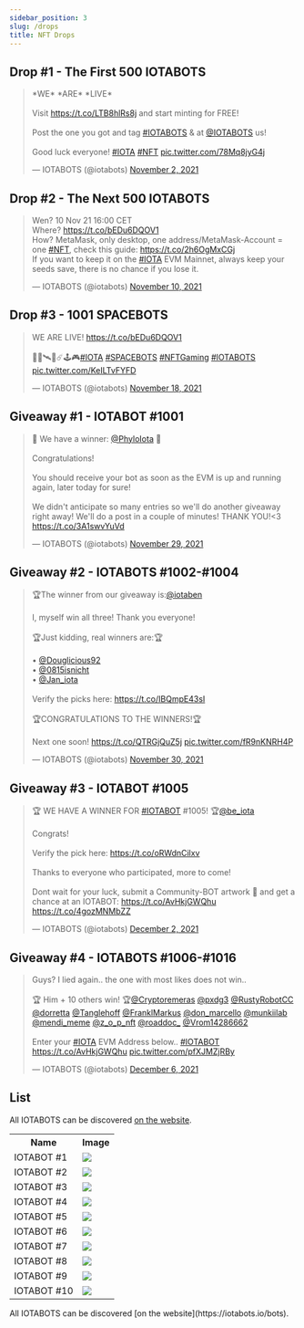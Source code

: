 ```yaml
---
sidebar_position: 3
slug: /drops
title: NFT Drops
---
```


## Drop #1 - The First 500 IOTABOTS

[](https://twitter.com/i/status/1455610801021202438)

<div>
<blockquote class="twitter-tweet" data-theme="dark"><p lang="en" dir="ltr">*WE* *ARE* *LIVE*<br /><br />Visit <a href="https://t.co/LTB8hlRs8j">https://t.co/LTB8hlRs8j</a> and start minting for FREE!<br /><br />Post the one you got and tag <a href="https://twitter.com/hashtag/IOTABOTS?src=hash&amp;ref_src=twsrc%5Etfw">#IOTABOTS</a> &amp; at <a href="https://twitter.com/iotabots?ref_src=twsrc%5Etfw">@IOTABOTS</a> us!<br /><br />Good luck everyone! <a href="https://twitter.com/hashtag/IOTA?src=hash&amp;ref_src=twsrc%5Etfw">#IOTA</a> <a href="https://twitter.com/hashtag/NFT?src=hash&amp;ref_src=twsrc%5Etfw">#NFT</a> <a href="https://t.co/78Mq8jyG4j">pic.twitter.com/78Mq8jyG4j</a></p>&mdash; IOTABOTS (@iotabots) <a href="https://twitter.com/iotabots/status/1455610801021202438?ref_src=twsrc%5Etfw">November 2, 2021</a></blockquote>
</div>

## Drop #2 - The Next 500 IOTABOTS

<blockquote class="twitter-tweet"><p lang="en" dir="ltr">Wen? 10 Nov 21 16:00 CET<br>Where? <a href="https://t.co/bEDu6DQOV1">https://t.co/bEDu6DQOV1</a><br>How? MetaMask, only desktop, one address/MetaMask-Account = one <a href="https://twitter.com/hashtag/NFT?src=hash&amp;ref_src=twsrc%5Etfw">#NFT</a>, check this guide: <a href="https://t.co/2h6OgMxCGj">https://t.co/2h6OgMxCGj</a><br>If you want to keep it on the <a href="https://twitter.com/hashtag/IOTA?src=hash&amp;ref_src=twsrc%5Etfw">#IOTA</a> EVM Mainnet, always keep your seeds save, there is no chance if you lose it.</p>&mdash; IOTABOTS (@iotabots) <a href="https://twitter.com/iotabots/status/1458399851448881156?ref_src=twsrc%5Etfw">November 10, 2021</a></blockquote>

## Drop #3 - 1001 SPACEBOTS

<blockquote class="twitter-tweet"><p lang="en" dir="ltr">WE ARE LIVE! <a href="https://t.co/bEDu6DQOV1">https://t.co/bEDu6DQOV1</a><br><br>🤖✨🛰️🚀☄️🕹️🎮<a href="https://twitter.com/hashtag/IOTA?src=hash&amp;ref_src=twsrc%5Etfw">#IOTA</a> <a href="https://twitter.com/hashtag/SPACEBOTS?src=hash&amp;ref_src=twsrc%5Etfw">#SPACEBOTS</a> <a href="https://twitter.com/hashtag/NFTGaming?src=hash&amp;ref_src=twsrc%5Etfw">#NFTGaming</a> <a href="https://twitter.com/hashtag/IOTABOTS?src=hash&amp;ref_src=twsrc%5Etfw">#IOTABOTS</a> <a href="https://t.co/KeILTvFYFD">pic.twitter.com/KeILTvFYFD</a></p>&mdash; IOTABOTS (@iotabots) <a href="https://twitter.com/iotabots/status/1461416013182947335?ref_src=twsrc%5Etfw">November 18, 2021</a></blockquote>

## Giveaway #1 - IOTABOT #1001

<blockquote class="twitter-tweet"><p lang="en" dir="ltr">🎉 We have a winner: <a href="https://twitter.com/PhyloIota?ref_src=twsrc%5Etfw">@PhyloIota</a> 🎉<br><br>Congratulations!<br><br>You should receive your bot as soon as the EVM is up and running again, later today for sure!<br><br>We didn&#39;t anticipate so many entries so we&#39;ll do another giveaway right away! We&#39;ll do a post in a couple of minutes! THANK YOU!&lt;3 <a href="https://t.co/3A1swvYuVd">https://t.co/3A1swvYuVd</a></p>&mdash; IOTABOTS (@iotabots) <a href="https://twitter.com/iotabots/status/1465346635639238657?ref_src=twsrc%5Etfw">November 29, 2021</a></blockquote> <script async src="https://platform.twitter.com/widgets.js" charset="utf-8"></script> 

## Giveaway #2 - IOTABOTS #1002-#1004

<blockquote class="twitter-tweet"><p lang="en" dir="ltr">🏆The winner from our giveaway is:<a href="https://twitter.com/iotaben?ref_src=twsrc%5Etfw">@iotaben</a> <br><br>I, myself win all three! Thank you everyone!<br><br>🏆Just kidding, real winners are:🏆<br><br>• <a href="https://twitter.com/Douglicious92?ref_src=twsrc%5Etfw">@Douglicious92</a><br>• <a href="https://twitter.com/0815isnicht?ref_src=twsrc%5Etfw">@0815isnicht</a><br>• <a href="https://twitter.com/Jan_iota?ref_src=twsrc%5Etfw">@Jan_iota</a><br><br>Verify the picks here: <a href="https://t.co/IBQmpE43sI">https://t.co/IBQmpE43sI</a> <br><br>🏆CONGRATULATIONS TO THE WINNERS!🏆<br><br>Next one soon! <a href="https://t.co/QTRGjQuZ5j">https://t.co/QTRGjQuZ5j</a> <a href="https://t.co/fR9nKNRH4P">pic.twitter.com/fR9nKNRH4P</a></p>&mdash; IOTABOTS (@iotabots) <a href="https://twitter.com/iotabots/status/1465708815156871181?ref_src=twsrc%5Etfw">November 30, 2021</a></blockquote> <script async src="https://platform.twitter.com/widgets.js" charset="utf-8"></script> 

## Giveaway #3 - IOTABOT #1005

<blockquote class="twitter-tweet"><p lang="en" dir="ltr">🏆 WE HAVE A WINNER FOR <a href="https://twitter.com/hashtag/IOTABOT?src=hash&amp;ref_src=twsrc%5Etfw">#IOTABOT</a> #1005! 🏆<a href="https://twitter.com/be_iota?ref_src=twsrc%5Etfw">@be_iota</a><br><br>Congrats!<br><br>Verify the pick here: <a href="https://t.co/oRWdnCilxv">https://t.co/oRWdnCilxv</a> <br><br>Thanks to everyone who participated, more to come! <br><br>Dont wait for your luck, submit a Community-BOT artwork 🎨 and get a chance at an IOTABOT: <a href="https://t.co/AvHkjGWQhu">https://t.co/AvHkjGWQhu</a> <a href="https://t.co/4gozMNMbZZ">https://t.co/4gozMNMbZZ</a></p>&mdash; IOTABOTS (@iotabots) <a href="https://twitter.com/iotabots/status/1466397041987395588?ref_src=twsrc%5Etfw">December 2, 2021</a></blockquote> <script async src="https://platform.twitter.com/widgets.js" charset="utf-8"></script> 

## Giveaway #4 - IOTABOTS #1006-#1016

<blockquote class="twitter-tweet"><p lang="en" dir="ltr">Guys? I lied again.. the one with most likes does not win..<br><br>🏆 Him + 10 others win! 🏆<a href="https://twitter.com/Cryptoremeras?ref_src=twsrc%5Etfw">@Cryptoremeras</a> <a href="https://twitter.com/pxdg3?ref_src=twsrc%5Etfw">@pxdg3</a> <a href="https://twitter.com/RustyRobotCC?ref_src=twsrc%5Etfw">@RustyRobotCC</a> <a href="https://twitter.com/dorretta?ref_src=twsrc%5Etfw">@dorretta</a> <a href="https://twitter.com/Tanglehoff?ref_src=twsrc%5Etfw">@Tanglehoff</a> <a href="https://twitter.com/FranklMarkus?ref_src=twsrc%5Etfw">@FranklMarkus</a> <a href="https://twitter.com/don_marcello?ref_src=twsrc%5Etfw">@don_marcello</a> <a href="https://twitter.com/munkiilab?ref_src=twsrc%5Etfw">@munkiilab</a> <a href="https://twitter.com/mendi_meme?ref_src=twsrc%5Etfw">@mendi_meme</a> <a href="https://twitter.com/z_o_p_nft?ref_src=twsrc%5Etfw">@z_o_p_nft</a> <a href="https://twitter.com/roaddoc_?ref_src=twsrc%5Etfw">@roaddoc_</a> <a href="https://twitter.com/Vrom14286662?ref_src=twsrc%5Etfw">@Vrom14286662</a> <br><br>Enter your <a href="https://twitter.com/hashtag/IOTA?src=hash&amp;ref_src=twsrc%5Etfw">#IOTA</a> EVM Address below.. <a href="https://twitter.com/hashtag/IOTABOT?src=hash&amp;ref_src=twsrc%5Etfw">#IOTABOT</a> <a href="https://t.co/AvHkjGWQhu">https://t.co/AvHkjGWQhu</a> <a href="https://t.co/pfXJMZjRBy">pic.twitter.com/pfXJMZjRBy</a></p>&mdash; IOTABOTS (@iotabots) <a href="https://twitter.com/iotabots/status/1467902637731373057?ref_src=twsrc%5Etfw">December 6, 2021</a></blockquote> <script async src="https://platform.twitter.com/widgets.js" charset="utf-8"></script> 

## List

All IOTABOTS can be discovered [on the website](https://iotabots.io/bots).
<table>
  <tr>
    <th>Name</th>
    <th>Image</th>
  </tr>
  <tr>
    <td>IOTABOT #1</td>
    <td><img className="iotabot_image" src="https://assets.iotabots.io/1.png" />
</td>
  </tr>
  <tr>
    <td>IOTABOT #2</td>
    <td><img className="iotabot_image" src="https://assets.iotabots.io/2.png" />
</td>
  </tr>
  <tr>
    <td>IOTABOT #3</td>
    <td><img className="iotabot_image" src="https://assets.iotabots.io/3.png" />
</td>
  </tr>
  <tr>
    <td>IOTABOT #4</td>
    <td><img className="iotabot_image" src="https://assets.iotabots.io/4.png" />
</td>
  </tr>
  <tr>
    <td>IOTABOT #5</td>
    <td><img className="iotabot_image" src="https://assets.iotabots.io/5.png" />
</td>
  </tr>
  <tr>
    <td>IOTABOT #6</td>
    <td><img className="iotabot_image" src="https://assets.iotabots.io/6.png" />
</td>
  </tr>
  <tr>
    <td>IOTABOT #7</td>
    <td><img className="iotabot_image" src="https://assets.iotabots.io/7.png" />
</td>
  </tr>
  <tr>
    <td>IOTABOT #8</td>
    <td><img className="iotabot_image" src="https://assets.iotabots.io/8.png" />
</td>
  </tr>
  <tr>
    <td>IOTABOT #9</td>
    <td><img className="iotabot_image" src="https://assets.iotabots.io/9.png" />
</td>
  </tr>
  <tr>
    <td>IOTABOT #10</td>
    <td><img className="iotabot_image" src="https://assets.iotabots.io/10.png" />
</td>
  </tr>
</table>
All IOTABOTS can be discovered [on the website](https://iotabots.io/bots).
